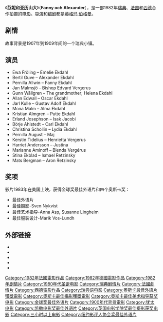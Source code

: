 {{unreferenced|time=2015-04-30T03:45:24+00:00}}
{{Infobox Film 
|name         = 芬妮和亞歷山大 
|image        = Fanny&Alexander.jpg
|caption      = 
|director       = [[英格瑪·伯格曼|英格瑪·伯格曼]] 
|producer       = [[Jörn_Donner|Jörn Donner]] 
|writer         = [[英格瑪·伯格曼|英格瑪·伯格曼]] 
|starring       = [[Pernilla_Allwin|Pernilla Allwin]]<br>[[Bertil_Guve|Bertil Guve]]<br>[[Börje_Ahlstedt|Börje Ahlstedt]] 
| music            = Daniel Bell
| cinematography   = Sven Nykvist
| editing          = Sylvia Ingemarsson
| studio           = 
|distributor    = [[Sandrew|Sandrew]] 
|released       = {{flagicon|Sweden}} 1982年12月17日<br>{{flagicon|USA}} 1983年6月17日 
|runtime        = 188 分钟<br>312 分钟(电视版) 
|language       = [[瑞典語|瑞典語]]<br />[[德語|德語]]<br>[[意第緒語|意第緒語]]<br />[[英語|英語]] 
|imdb_id        = tt0083922 
|budget         =  
|gross          =
}}
《'''芬妮和亚历山大'''》（'''Fanny och Alexander'''），是一部1982年[[瑞典|瑞典]]、[[法国|法国]]和[[西德|西德]]合作拍摄的[[电影|电影]]。[[导演|导演]]和[[编剧|编剧]]都是[[英格玛·伯格曼|英格玛·伯格曼]]。

== 剧情 ==
故事背景是1907年到1909年间的一个瑞典小镇。

== 演员 ==
*Ewa Fröling – Emelie Ekdahl
*Bertil Guve – Alexander Ekdahl
*Pernilla Allwin – Fanny Ekdahl
*Jan Malmsjö – Bishop Edvard Vergerus
*Gunn Wållgren – The grandmother; Helena Ekdahl
*Allan Edwall – Oscar Ekdahl
*Jarl Kulle – Gustav Adolf Ekdahl
*Mona Malm – Alma Ekdahl
*Kristian Almgren – Putte Ekdahl
*Erland Josephson – Isak Jacobi
*Börje Ahlstedt – Carl Ekdahl
*Christina Schollin – Lydia Ekdahl
*Pernilla August – Maj
*Kerstin Tidelius – Henrietta Vergerus
*Harriet Andersson – Justina
*Marianne Aminoff – Blenda Vergérus
*Stina Ekblad – Ismael Retzinsky
*Mats Bergman – Aron Retzinsky

== 奖项 ==
影片1983年在美国上映，获得金球奖最佳外语片和四个奥斯卡奖：
*最佳外语片
*最佳摄影-Sven Nykvist
*最佳艺术指导-Anna Asp, Susanne Lingheim
*最佳服装设计-Marik Vos-Lundh

== 外部链接 ==
* {{IMDb title|0083922}}
* {{AllRovi movie|16747}}
* {{douban|1292784}}
* {{mojo title|fannyandalexander}}
* {{rotten-tomatoes|fanny_and_alexander}}

{{伯格曼的電影}}
{{奥斯卡最佳外语片奖 (1981–2000)}}
{{金球奖最佳外语片}}
{{國家評論協會獎最佳外語片}}
{{DEFAULTSORT:Fanny}}
[[Category:1982年法國電影作品|Category:1982年法國電影作品]]
[[Category:1982年德國電影作品|Category:1982年德國電影作品]]
[[Category:1982年剧情片|Category:1982年剧情片]]
[[Category:1980年代圣诞电影|Category:1980年代圣诞电影]]
[[Category:瑞典剧情片|Category:瑞典剧情片]]
[[Category:法國劇情片|Category:法國劇情片]]
[[Category:西德電影作品|Category:西德電影作品]]
[[Category:瑞典语电影|Category:瑞典语电影]]
[[Category:奧斯卡最佳外語片獲獎電影|Category:奧斯卡最佳外語片獲獎電影]]
[[Category:奧斯卡最佳攝影獲獎電影|Category:奧斯卡最佳攝影獲獎電影]]
[[Category:奥斯卡最佳美术指导获奖电影|Category:奥斯卡最佳美术指导获奖电影]]
[[Category:金球奖最佳外语片|Category:金球奖最佳外语片]]
[[Category:1900年代背景電影|Category:1900年代背景電影]]
[[Category:犹太电影|Category:犹太电影]]
[[Category:凯撒电影奖最佳外语片|Category:凯撒电影奖最佳外语片]]
[[Category:英国电影学院奖最佳摄影获奖电影|Category:英国电影学院奖最佳摄影获奖电影]]
[[Category:三小时以上电影|Category:三小时以上电影]]
[[Category:纽约影评人协会奖最佳外语片|Category:纽约影评人协会奖最佳外语片]]